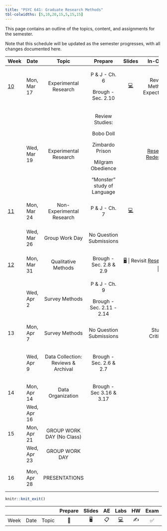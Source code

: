 ```yaml
---
title: "PSYC 641: Graduate Research Methods"
tbl-colwidths: [5,10,20,15,5,15,15]
---
```


This page contains an outline of the topics, content, and assignments for the semester.

Note that this schedule will be updated as the semester progresses, with all changes documented here.

::: column-screen-inset-right
+---------------------------+-------------+-------------------------------------+-----------------------------+----------------------------------------------------------------------------------------------------------+----------------------------------------------------------------+---------------------------------------+
| Week                      | Date        | Topic                               | Prepare                     | Slides                                                                                                   | In-Class                                                       | Due                                   |
+===========================+=============+:===================================:+:===========================:+:========================================================================================================:+:==============================================================:+:=====================================:+
| [10](/weeks/week-10.html) | Mon, Mar 17 | Experimental Research               | P & J - Ch. 6               | [💻](https://dharaden.github.io/psyc641-s25/slides/lec-10.html#/title-slide)                             | Review Methods Expectations                                    |                                       |
|                           |             |                                     |                             |                                                                                                          |                                                                |                                       |
|                           |             |                                     | Brough - Sec. 2.10          |                                                                                                          |                                                                |                                       |
+---------------------------+-------------+-------------------------------------+-----------------------------+----------------------------------------------------------------------------------------------------------+----------------------------------------------------------------+---------------------------------------+
|                           | Wed, Mar 19 | Experimental Research               | Review Studies:             |                                                                                                          | [Research Redesigns](/slides/research_deep_dive_activity.html) |                                       |
|                           |             |                                     |                             |                                                                                                          |                                                                |                                       |
|                           |             |                                     | Bobo Doll                   |                                                                                                          |                                                                |                                       |
|                           |             |                                     |                             |                                                                                                          |                                                                |                                       |
|                           |             |                                     | Zimbardo Prison             |                                                                                                          |                                                                |                                       |
|                           |             |                                     |                             |                                                                                                          |                                                                |                                       |
|                           |             |                                     | Milgram Obedience           |                                                                                                          |                                                                |                                       |
|                           |             |                                     |                             |                                                                                                          |                                                                |                                       |
|                           |             |                                     | "Monster" study of Language |                                                                                                          |                                                                |                                       |
+---------------------------+-------------+-------------------------------------+-----------------------------+----------------------------------------------------------------------------------------------------------+----------------------------------------------------------------+---------------------------------------+
| [11](/weeks/week-11.html) | Mon, Mar 24 | Non-Experimental Research           | P & J - Ch. 7               | [💻](https://dharaden.github.io/psyc641-s25/slides/lec-11.html#/title-slide)                             |                                                                |                                       |
+---------------------------+-------------+-------------------------------------+-----------------------------+----------------------------------------------------------------------------------------------------------+----------------------------------------------------------------+---------------------------------------+
|                           | Wed, Mar 26 | Group Work Day                      | No Question Submissions     |                                                                                                          |                                                                | Methods Section Draft Sun, Mar 30     |
+---------------------------+-------------+-------------------------------------+-----------------------------+----------------------------------------------------------------------------------------------------------+----------------------------------------------------------------+---------------------------------------+
| [12](/weeks/week-12.html) | Mon, Mar 31 | Qualitative Methods                 | Brough - Sec. 2.8 & 2.9     | [🖥️](/slides/lec-12.html) \| Revisit [Research Redesign](/slides/research_deep_dive_activity.html) \| \| |                                                                |                                       |
+---------------------------+-------------+-------------------------------------+-----------------------------+----------------------------------------------------------------------------------------------------------+----------------------------------------------------------------+---------------------------------------+
|                           | Wed, Apr 2  | Survey Methods                      | P & J - Ch. 9               |                                                                                                          |                                                                | Peer Review Sun, Apr 6                |
|                           |             |                                     |                             |                                                                                                          |                                                                |                                       |
|                           |             |                                     | Brough - Sec. 2.11 - 2.14   |                                                                                                          |                                                                |                                       |
+---------------------------+-------------+-------------------------------------+-----------------------------+----------------------------------------------------------------------------------------------------------+----------------------------------------------------------------+---------------------------------------+
| 13                        | Mon, Apr 7  | Survey Methods                      | No Question Submissions     |                                                                                                          | Study Critique                                                 |                                       |
+---------------------------+-------------+-------------------------------------+-----------------------------+----------------------------------------------------------------------------------------------------------+----------------------------------------------------------------+---------------------------------------+
|                           | Wed, Apr 9  | Data Collection: Reviews & Archival | Brough - Sec. 2.6 & 2.7     |                                                                                                          |                                                                | Data Analytic Draft Due Sun, April 13 |
+---------------------------+-------------+-------------------------------------+-----------------------------+----------------------------------------------------------------------------------------------------------+----------------------------------------------------------------+---------------------------------------+
| 14                        | Mon, Apr 14 | Data Organization                   | Brough - Sec 3.16 & 3.17    |                                                                                                          |                                                                |                                       |
+---------------------------+-------------+-------------------------------------+-----------------------------+----------------------------------------------------------------------------------------------------------+----------------------------------------------------------------+---------------------------------------+
|                           | Wed, Apr 16 |                                     |                             |                                                                                                          |                                                                |                                       |
+---------------------------+-------------+-------------------------------------+-----------------------------+----------------------------------------------------------------------------------------------------------+----------------------------------------------------------------+---------------------------------------+
| 15                        | Mon, Apr 21 | GROUP WORK DAY (No Class)           |                             |                                                                                                          |                                                                |                                       |
+---------------------------+-------------+-------------------------------------+-----------------------------+----------------------------------------------------------------------------------------------------------+----------------------------------------------------------------+---------------------------------------+
|                           | Wed, Apr 23 | GROUP WORK DAY                      |                             |                                                                                                          |                                                                |                                       |
+---------------------------+-------------+-------------------------------------+-----------------------------+----------------------------------------------------------------------------------------------------------+----------------------------------------------------------------+---------------------------------------+
| 16                        | Mon, Apr 28 | PRESENTATIONS                       |                             |                                                                                                          |                                                                | Final Report Mon, Apr 28              |
+---------------------------+-------------+-------------------------------------+-----------------------------+----------------------------------------------------------------------------------------------------------+----------------------------------------------------------------+---------------------------------------+
:::

```r
knitr::knit_exit()
```

|      |      |       | Prepare | Slides | AE  |  Labs  | HW  | Exam | Project |
|------|------|-------|:-------:|:------:|:---:|:------:|:---:|:----:|:-------:|
| Week | Date | Topic |   📖    |   🖥️   | 📋  | [💻]() | ✍️  |  ✅  |   📂    |
